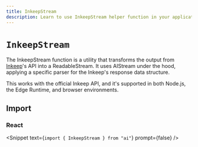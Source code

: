 ```yaml
---
title: InkeepStream
description: Learn to use InkeepStream helper function in your application.
---
```


# `InkeepStream`

The InkeepStream function is a utility that transforms the output from [Inkeep](https://inkeep.com)'s API into a ReadableStream. It uses AIStream under the hood, applying a specific parser for the Inkeep's response data structure.

This works with the official Inkeep API, and it's supported in both Node.js, the Edge Runtime, and browser environments.

## Import

### React

<Snippet text={`import { InkeepStream } from "ai"`} prompt={false} />

<ReferenceTable packageName="streams" functionName="InkeepStream" />
